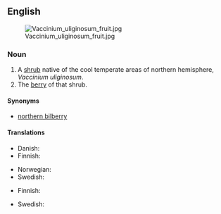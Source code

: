 {{wikipedia|vaccinium uliginosum}}
==English==
[[File:Vaccinium_uliginosum_fruit.jpg|thumb|right]]

===Noun===
{{en-noun|sg=[[bog]] [[bilberry]]|bog bilberries}}

# A [[shrub]] native of the cool temperate areas of northern hemisphere, ''Vaccinium uliginosum''.
# The [[berry]] of that shrub.

====Synonyms====
*[[northern bilberry]]

====Translations====
{{trans-top|shrub}}
* Danish: {{t|da|mose-bølle}}
* Finnish: {{t-|fi|juolukka}}
{{trans-mid}}
* Norwegian: {{t|no|blokkebær|n}}
* Swedish: {{t|sv|odon|n}}
{{trans-bottom}}

{{trans-top|berry}}
*Finnish: {{t-|fi|juolukka}}
{{trans-mid}}
* Swedish: {{t|sv|odon|n}}
{{trans-bottom}}
